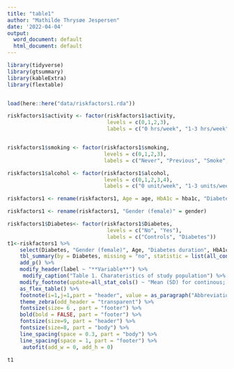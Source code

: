 ```yaml
---
title: "table1"
author: "Mathilde Thrysøe Jespersen"
date: '2022-04-04'
output:
  word_document: default
  html_document: default
---
```


```r

library(tidyverse)
library(gtsummary)
library(kableExtra)
library(flextable)


load(here::here("data/riskfactors1.rda"))

riskfactors1$activity <- factor(riskfactors1$activity,
                                levels = c(0,1,2,3),
                                labels = c("0 hrs/week", "1-3 hrs/week", "4-7 hrs/week", ">7 hrs/week"))


riskfactors1$smoking <- factor(riskfactors1$smoking,
                               levels = c(0,1,2,3),
                               labels = c("Never", "Previous", "Smoke", "NI"))

riskfactors1$alcohol <- factor(riskfactors1$alcohol,
                               levels = c(0,1,2,3,4),
                               labels = c("0 unit/week", "1-3 units/week", "4-7 units/week", "8-14 units/week", ">15 units/week"))

riskfactors1 <- rename(riskfactors1, Age = age, HbA1c = hba1c, "Diabetes duration" = DD, "SBP" = sysBT, "DBP" = diaBT, Retinopathy = retinopathy, Nephropathy = nephropathy, Smoking = smoking, Alcohol = alcohol, Activity = activity, Pulse = pulse, Diabetes = diabetes, "Tanner" = tanner, "Hip circumference" = hip, "Waist circumference" = waist, Cholesterol = cholesterol, Triglycerids = triglycerids, Height=height)

riskfactors1 <- rename(riskfactors1, "Gender (female)" = gender)

riskfactors1$Diabetes<- factor(riskfactors1$Diabetes,
                                levels = c("No", "Yes"),
                                labels = c("Controls", "Diabetes"))
t1<-riskfactors1 %>% 
    select(Diabetes, "Gender (female)", Age, "Diabetes duration", HbA1c, BMI, Height, "Hip circumference", "Waist circumference", Tanner, SBP, DBP, Pulse, Retinopathy, Nephropathy, Cholesterol, LDL, HDL, Triglycerids, Alcohol, Smoking, Activity) %>% 
    tbl_summary(by = Diabetes, missing = "no", statistic = list(all_continuous() ~ "{mean} ({sd})"), type = list("Gender (female)" ~ "dichotomous"), value = list("Gender (female)" ~ "female")) %>% 
    add_p() %>% 
    modify_header(label ~ "**Variable**") %>% 
     modify_caption("Table 1. Charateristics of study population") %>% 
    modify_footnote(update=all_stat_cols() ~ "Mean (SD) for continous; n (%) for categorical") %>%
    as_flex_table() %>% 
    footnote(i=1,j=1,part = "header", value = as_paragraph("Abbreviations: HbA1c, Hemoglobin a1c; BMI, body-mass index; SBP, systolic blood pressure; DBP, diastolic blood pressure; HDL, high density lipoproteins; LDL, low density lipoproteins; NI, not indicated"), ref_symbols = "") %>% 
    theme_zebra(odd_header = "transparent") %>% 
    fontsize(size= 6 , part = "footer") %>% 
    bold(bold = FALSE, part = "footer") %>% 
    fontsize(size=9, part = "header") %>% 
    fontsize(size=8, part = "body") %>% 
    line_spacing(space = 0.3, part = "body") %>% 
    line_spacing(space = 1, part = "footer") %>% 
     autofit(add_w = 0, add_h = 0)
 
t1
```


